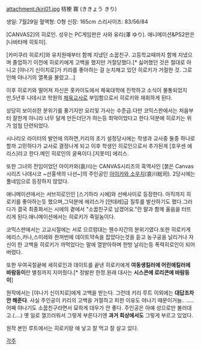 attachment:/kiri01.jpg
桔梗 霧 (ききょう きり)

생일: 7월29일 
혈액형: O형
신장: 165cm
스리사이즈: 83/56/84 


[CANVAS2]의 히로인. 성우는 PC게임판은 사와 유리(澤 ゆり). 애니메이션&PS2판은 [나바타메 히토미].

[카미쿠라 히로키]와 유치원때부터 함께 지냈던 소꿉친구.
고등학교때까지 함께 지냈으며 졸업하기 이전에 히로키에게 고백을 했지만 거절당했다.[* 싫어했던 것은 절대로 아니고 [야나기 신이치로]가 키리를 좋아하는 걸 눈치채고 있던 히로키가 거절한 것. 그로인해 야나기의 열폭을 불렀고...]

이후 히로키와 떨어져 자신은 홋카이도에서 체육대학에 진학하고 소식이 불통되었지만,5년후 나데시코 학원의 [[체육교사]]로 부임함으로서 히로키와 재회하게 된다.

상당히 보이쉬한 분위기를 풍기지만 요리및 가사는 수준급.다만 코믹스판에서는 처음부터 잘한게 아니라 너무 달게 만든더단가 하는등 최악이었다고 한다.덕분에 히로키는 위가 엄첨 단련되었다.

시나리오 라이터의 발언에 의하면,키리의 초기 설정당시에는 학생과 교사중 둘중 하나로 할까 고민하다가 교사로 결정나게 되고 이후 학생인 히로인으로서 추가된게 [호우센 에리스]라고 한다.메인 히로인의 굴욕이다.[지못미] 에리스.

또한 그녀의 전임이었던 아이카와(哀川)는 CANVAS시리즈의 흑역사인 [붉은 Canvas 시리즈 나데시코 ~선홍색의 나선~]의 주인공인 [[아이카와 소우지]](哀川総司). 2당시에는 풀네임으로 등장하지 않았다.

애니메이션에서는 서브히로인인 [스기하라 시에]와 선배사이로 등장한다.
아직까지 히로키를 좋아하는듯 했으며,그덕분에 에리스가 [얀데레]급 질투를 발산하기도 했다.그러다가 결국 최종화서는 시에의 곁에서 "소꿉친구로 남겠어요."란 말과 함께 울음을 터뜨리게 된다.애니메이션에서는 히로키가 죽일놈이다.

코믹스판에서는 고교시절에는 서로 으르렁대는 웬수지간의 분위기였다.또한 히로키게 에리스,카나,스미레와 한꺼번에 데이트약속을 잡았다는것을 듣고 농구공을 날리거나 자신이 한 고백을 히로키가 까먹었다는 말에 열받아하며 한방 날리는등 폭력히로인이 되어버렸다.

또한 우여곡절끝에 세히로인과 데이트를 끝낸 히로키에게 '''여동생킬러에 어린애킬러에 바람둥이'''란 별칭까지 지어줬다.[* 정발판 한정.원래 대사는 '''시스콘에 로리콘에 바람둥이''']

원작에서는 [야나기 신이치로]에게 고백을 받는다. 그런데 키리 루트 이외에는 '''대답조차 안 해준다'''. 사실 주인공이 키리의 고백을 거절하고 피한 이유도 야나기 때문이거늘.. …..어째 야나기도 소꿉친구라면서 묘하게 대우가 안 좋다. 주인공은 아예 성으로만 불러대고.(….) 옛 일로 껄끄러워서 그렇게 부른다기엔 '''과거 회상에서도''' 그렇게 부르고 있었다.

원작 본인 루트에서는 히로키랑 애 낳고 잘 먹고 잘 살고 있다.

[[각주]]
